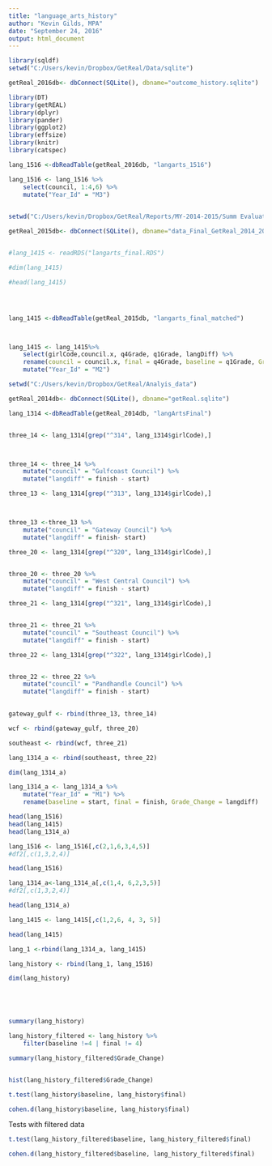 ```yaml
---
title: "language_arts_history"
author: "Kevin Gilds, MPA"
date: "September 24, 2016"
output: html_document
---
```



```r


library(sqldf)
setwd("C:/Users/kevin/Dropbox/GetReal/Data/sqlite")

getReal_2016db<- dbConnect(SQLite(), dbname="outcome_history.sqlite")

library(DT)
library(getREAL)
library(dplyr)
library(pander)
library(ggplot2)
library(effsize)
library(knitr)
library(catspec)

```

```r
lang_1516 <-dbReadTable(getReal_2016db, "langarts_1516")

lang_1516 <- lang_1516 %>%
    select(council, 1:4,6) %>%
    mutate("Year_Id" = "M3")
    


```

```r

setwd("C:/Users/kevin/Dropbox/GetReal/Reports/MY-2014-2015/Summ Evaluation Report/data")

getReal_2015db<- dbConnect(SQLite(), dbname="data_Final_GetReal_2014_2015.sqlite")


#lang_1415 <- readRDS("langarts_final.RDS")

#dim(lang_1415)

#head(lang_1415)




lang_1415 <-dbReadTable(getReal_2015db, "langarts_final_matched")



lang_1415 <- lang_1415%>% 
    select(girlCode,council.x, q4Grade, q1Grade, langDiff) %>%
    rename(council = council.x, final = q4Grade, baseline = q1Grade, Grade_Change =langDiff) %>%
    mutate("Year_Id" = "M2")

```



```r
setwd("C:/Users/kevin/Dropbox/GetReal/Analyis_data")

getReal_2014db<- dbConnect(SQLite(), dbname="getReal.sqlite")

lang_1314 <-dbReadTable(getReal_2014db, "langArtsFinal")



```

```r
three_14 <- lang_1314[grep("^314", lang_1314$girlCode),]



three_14 <- three_14 %>%
    mutate("council" = "Gulfcoast Council") %>%
    mutate("langdiff" = finish - start)

```



```r

three_13 <- lang_1314[grep("^313", lang_1314$girlCode),]



three_13 <-three_13 %>% 
    mutate("council" = "Gateway Council") %>%
    mutate("langdiff" = finish- start)


```

```r

three_20 <- lang_1314[grep("^320", lang_1314$girlCode),]


three_20 <- three_20 %>%
    mutate("council" = "West Central Council") %>%
    mutate("langdiff" = finish - start)


```


```r
three_21 <- lang_1314[grep("^321", lang_1314$girlCode),]


three_21 <- three_21 %>%
    mutate("council" = "Southeast Council") %>%
    mutate("langdiff" = finish - start)


```


```r

three_22 <- lang_1314[grep("^322", lang_1314$girlCode),]


three_22 <- three_22 %>%
    mutate("council" = "Pandhandle Council") %>%
    mutate("langdiff" = finish - start)
   

```


```r

gateway_gulf <- rbind(three_13, three_14)

wcf <- rbind(gateway_gulf, three_20)

southeast <- rbind(wcf, three_21)

lang_1314_a <- rbind(southeast, three_22)

dim(lang_1314_a)

lang_1314_a <- lang_1314_a %>%
    mutate("Year_Id" = "M1") %>%
    rename(baseline = start, final = finish, Grade_Change = langdiff)

```

```r
head(lang_1516)
head(lang_1415)
head(lang_1314_a)

```

```r
lang_1516 <- lang_1516[,c(2,1,6,3,4,5)]
#df2[,c(1,3,2,4)]

head(lang_1516)

```



```r
lang_1314_a<-lang_1314_a[,c(1,4, 6,2,3,5)]
#df2[,c(1,3,2,4)]

head(lang_1314_a)

```

```r
lang_1415 <- lang_1415[,c(1,2,6, 4, 3, 5)]

head(lang_1415)

```

```r

lang_1 <-rbind(lang_1314_a, lang_1415)

lang_history <- rbind(lang_1, lang_1516)

dim(lang_history)






```

```r
summary(lang_history)
```



```r
lang_history_filtered <- lang_history %>%
    filter(baseline !=4 | final != 4)

summary(lang_history_filtered$Grade_Change)


hist(lang_history_filtered$Grade_Change)


```


```r

t.test(lang_history$baseline, lang_history$final)

cohen.d(lang_history$baseline, lang_history$final)

```


Tests with filtered data
```r

t.test(lang_history_filtered$baseline, lang_history_filtered$final)

cohen.d(lang_history_filtered$baseline, lang_history_filtered$final)

```

